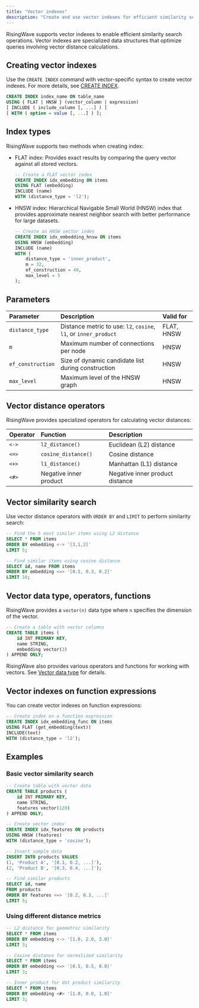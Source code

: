 ```yaml
---
title: "Vector indexes"
description: "Create and use vector indexes for efficient similarity search operations in RisingWave."
---
```


RisingWave supports vector indexes to enable efficient similarity search operations. Vector indexes are specialized data structures that optimize queries involving vector distance calculations.

## Creating vector indexes

Use the `CREATE INDEX` command with vector-specific syntax to create vector indexes. For more details, see [CREATE INDEX](/sql/commands/sql-create-index).

```sql Syntax
CREATE INDEX index_name ON table_name 
USING { FLAT | HNSW } (vector_column | expression) 
[ INCLUDE ( include_column [, ...] ) ]
[ WITH ( option = value [, ...] ) ];
```

## Index types

RisingWave supports two methods when creating index:

- FLAT index: Provides exact results by comparing the query vector against all stored vectors.

    ```sql
    -- Create a FLAT vector index
    CREATE INDEX idx_embedding ON items 
    USING FLAT (embedding) 
    INCLUDE (name) 
    WITH (distance_type = 'l2');
    ```

- HNSW index: Hierarchical Navigable Small World (HNSW) index that provides approximate nearest neighbor search with better performance for large datasets.


    ```sql
    -- Create an HNSW vector index
    CREATE INDEX idx_embedding_hnsw ON items 
    USING HNSW (embedding) 
    INCLUDE (name) 
    WITH (
        distance_type = 'inner_product', 
        m = 32, 
        ef_construction = 40, 
        max_level = 5
    );
    ```

## Parameters

| Parameter | Description | Valid for |
| :--- | :--- | :--- |
| `distance_type` | Distance metric to use: `l2`, `cosine`, `l1`, or `inner_product` | FLAT, HNSW |
| `m` | Maximum number of connections per node | HNSW |
| `ef_construction` | Size of dynamic candidate list during construction | HNSW |
| `max_level` | Maximum level of the HNSW graph | HNSW |

## Vector distance operators

RisingWave provides specialized operators for calculating vector distances:

| Operator | Function | Description |
| :--- | :--- | :--- |
| `<->` | `l2_distance()` | Euclidean (L2) distance |
| `<=>` | `cosine_distance()` | Cosine distance |
| `<+>` | `l1_distance()` | Manhattan (L1) distance |
| `<#>` | Negative inner product | Negative inner product distance |

## Vector similarity search

Use vector distance operators with `ORDER BY` and `LIMIT` to perform similarity search:

```sql
-- Find the 5 most similar items using L2 distance
SELECT * FROM items 
ORDER BY embedding <-> '[3,1,2]' 
LIMIT 5;

-- Find similar items using cosine distance
SELECT id, name FROM items 
ORDER BY embedding <=> '[0.5, 0.3, 0.2]' 
LIMIT 10;
```

## Vector data type, operators, functions

RisingWave provides a `vector(n)` data type where `n` specifies the dimension of the vector.

```sql
-- Create a table with vector columns
CREATE TABLE items (
    id INT PRIMARY KEY,
    name STRING,
    embedding vector(3)
) APPEND ONLY;
```

RisingWave also provides various operators and functions for working with vectors. See [Vector data type](/sql/data-types/vector) for details.

## Vector indexes on function expressions

You can create vector indexes on function expressions:

```sql
-- Create index on a function expression
CREATE INDEX idx_embedding_func ON items 
USING FLAT (get_embedding(text)) 
INCLUDE(text) 
WITH (distance_type = 'l2');
```

## Examples

### Basic vector similarity search

```sql
-- Create table with vector data
CREATE TABLE products (
    id INT PRIMARY KEY,
    name STRING,
    features vector(128)
) APPEND ONLY;

-- Create vector index
CREATE INDEX idx_features ON products 
USING HNSW (features) 
WITH (distance_type = 'cosine');

-- Insert sample data
INSERT INTO products VALUES 
(1, 'Product A', '[0.1, 0.2, ...]'),
(2, 'Product B', '[0.3, 0.4, ...]');

-- Find similar products
SELECT id, name 
FROM products 
ORDER BY features <=> '[0.2, 0.3, ...]' 
LIMIT 5;
```

### Using different distance metrics

```sql
-- L2 distance for geometric similarity
SELECT * FROM items 
ORDER BY embedding <-> '[1.0, 2.0, 3.0]' 
LIMIT 3;

-- Cosine distance for normalized similarity
SELECT * FROM items 
ORDER BY embedding <=> '[0.5, 0.5, 0.0]' 
LIMIT 3;

-- Inner product for dot product similarity
SELECT * FROM items 
ORDER BY embedding <#> '[1.0, 0.0, 1.0]' 
LIMIT 3;
```
